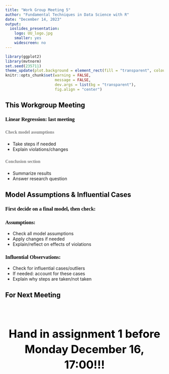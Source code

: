 ```yaml
---
title: "Work Group Meeting 5"
author: "Fundamental Techniques in Data Science with R"
date: "December 14, 2023"
output:
  ioslides_presentation:
    logo: UU_logo.jpg
    smaller: yes
    widescreen: no
---
```


<style>
h2{
  color: black;
}

h3{
  color: black;
  font-family: "Rockwell";
  text-align: left;
}

h4{
  color: grey;
  font-family: "Rockwell";
  text-align: left;
  line-height: 1.5;
}

.forceBreak { -webkit-column-break-after: always; break-after: column; }

#centertext{
color: black;
text-align: center;
font-size: 35px;
line-height: 1.4;
}

</style>

```r
library(ggplot2)
library(mvtnorm)
set.seed(235711)
theme_update(plot.background = element_rect(fill = "transparent", colour = NA))
knitr::opts_chunk$set(warning = FALSE, 
                      message = FALSE, 
                      dev.args = list(bg = "transparent"), 
                      fig.align = "center")
```


## This Workgroup Meeting

<h3> Linear Regression: last meeting </h3>

<h4> Check model assumptions </h4>

- Take steps if needed
- Explain violations/changes

<h4> Conclusion section </h4>

- Summarize results
- Answer research question

## Model Assumptions & Influential Cases

<h3> First decide on a final model, then check: </h3>

<h3> Assumptions: </h3>
- Check all model assumptions
- Apply changes if needed
- Explain/reflect on effects of violations

<h3> Influential Observations: </h3>
- Check for influential cases/outliers
- If needed: account for these cases
- Explain why steps are taken/not taken

## For Next Meeting

<br><br>
<p id = "centertext"><b> Hand in assignment 1 before Monday December 16, 17:00!!!</b></p>

